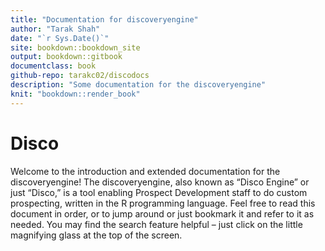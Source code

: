 ```yaml
--- 
title: "Documentation for discoveryengine"
author: "Tarak Shah"
date: "`r Sys.Date()`"
site: bookdown::bookdown_site
output: bookdown::gitbook
documentclass: book
github-repo: tarakc02/discodocs
description: "Some documentation for the discoveryengine"
knit: "bookdown::render_book"
---
```


# Disco

Welcome to the introduction and extended documentation for the discoveryengine! The discoveryengine, also known as "Disco Engine" or just "Disco," is a tool enabling Prospect Development staff to do custom prospecting, written in the R programming language. Feel free to read this document in order, or to jump around or just bookmark it and refer to it as needed. You may find the search feature helpful -- just click on the little magnifying glass at the top of the screen. 

